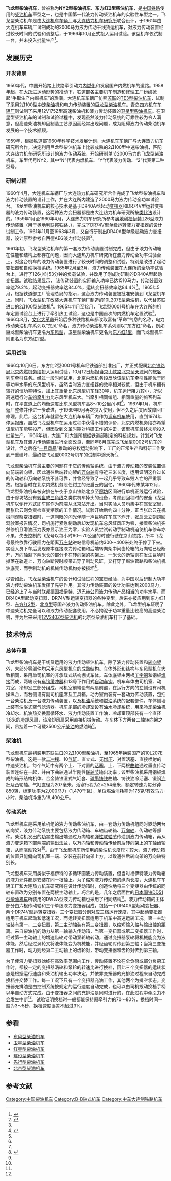 {{noteTA
|G1=Railway
}}
{{Infobox Locomotive
| name = 飞龙型
| image = China Railways NY2 Feilong.jpg
| caption = 
| type = [[柴油机车|柴油机车]]
| origin = {{CHN}}
| designer = 
| builder = [[中车大连机车车辆|大连机车车辆厂]]
| buildmodel = NY2型、东方红2型
| serialnumber = 0001
| builddate = 1961年
| totalproduction  = 1台
| user = {{rint|cn|rail}} [[中华人民共和国铁道部|中华人民共和国铁道部]]
| uicclass = B-B
| gauge = 1,435毫米
| wheeldiameter = 1,050毫米
| axleload = 24吨
| wheelbase = 2,600毫米
| minimumcurve = 
| length = 16,220毫米（车钩中心距）
| width = 3,354毫米
| height = 4,676毫米
| weight = 96吨
| fuelcap = 3,500公斤
| lubecap = 
| watercap = 800公斤
| sandcap = 600公斤
| transmission = 液力传动
| transmissiondevice = DR40A／DR74V
| enginepower = 2,000马力
| enginetype = 2Д100／10L207E
| topspeed = 100公里/小时
| sustainedspeed = 17.25公里/小时
| poweroutput = 
| starttractiveeffort = 298千牛
| conttractiveeffort = 116千牛
| locobrakes =  [[踏面制动|踏面制动]]
| locobrakepower = 
| locobrakeforce = 
| trainbrakes = 
| safety = 
| notes =
}}
'''飞龙型柴油机车'''，曾被称为'''NY2型柴油机车'''、'''东方红2型柴油机车'''，是[[中華人民共和國鐵路運輸|中国铁路]]使用的[[柴油机车|柴油机车]]車型之一，也是中国第一代液力传动柴油机车的实验性车型之一。飞龙型柴油机车是由[[中车大连机车车辆|大连机车车辆厂]]与[[中车大连机车研究所|大连热力机车研究所]]联合设计，于1961年由大连机车车辆厂试制成功的2000马力液力传动干线货运机车，对液力传动装置经过较长时间的试验和调整后，于1966年10月正式投入运用试验。该型机车仅试制一台，并未投入批量生产<ref name=feilong>{{cite journal | title = 飞龙型内燃机车 | journal = 《内燃机车》 | pages = 109-111 | publisher = 大连机车研究所 | location =  | issn =  |date=1979年5月}}</ref>。

== 发展历史 ==
=== 开发背景 ===
1950年代，中国开始踏上铁路牵引动力[[内燃化|内燃化]]和发展国产内燃机车的道路。1958年起，在[[大跃进|大跃进]]运动形势的推动下，铁道部各主要机车制造和修理工厂纷纷掀起“争取生产内燃机车”的热潮。大连机车车辆厂仿照[[苏联|苏联]]的[[TE3型柴油机车|TE3型柴油机车]]，试制了采用2Д100型[[柴油引擎|中速柴油机]]和电力传动装置的[[东风型柴油机车|巨龙型柴油机车]]。[[中车青岛四方机车车辆|青岛四方机车车辆厂]]则试制了采用12V175Z型高速柴油机和液力传动装置的[[东方红1型柴油机车|卫星型柴油机车]]。在卫星型柴油机车的试制和试验过程中，发现虽然液力传动系统的可靠性较为令人满意，但高速柴油机却因制造工艺原因而经常出现问题，成为阻碍液力传动柴油机车发展的一个技术瓶颈。

1959年，根据铁道部1960年科学技术发展计划，大连机车车辆厂与大连热力机车研究所合作，决定利用巨龙型柴油机车上比较成熟的2Д100型中速柴油机，匹配大连热力机车研究所设计的液力传动系统，开始研制单节2000马力的飞龙型柴油机车，车型代号NY2，其中“N”代表内燃机车、“Y”代表液力传动、“2”代表第二种型号。

=== 研制过程 ===
1960年4月，大连机车车辆厂与大连热力机车研究所合作完成了飞龙型柴油机车和液力传动装置的设计工作，并在大连所内建造了2000马力液力传动全功率试验台。飞龙型柴油机车的核心技术是基于DR40A型起动[[液力变矩器|变扭器]]和DR74V型运转变扭器的液力传动装置，这两种液力变扭器都是由大连热力机车研究所按[[類比|类比法]]设计的。1959年1月至1960年4月，大连热力机车研究所参考[[奥地利|奥地利]][[福伊特|福伊特]]T26型液力传动装置（用于[[奥地利联邦铁路|奥地利联邦铁路]]{{tsl|de|ÖBB 5046|奥地利联邦铁路5046型柴油动车组|5046型}}、{{tsl|de|ÖBB 5145|奥地利联邦铁路5145型柴油动车组|5145型柴油动车组}}），完成了DR74V型单级运转液力变扭器的设计试制工作。1961年11月至1963年3月，又自行研制出DR40A型单级起动液力变扭器，设计原型参考自西德[[AEG|AEG]]液力传动装置<ref name="dalianins">{{Cite book|url=https://www.worldcat.org/oclc/123499432|author=《中国北车集团大连机车研究所志》编纂委员会|date=2005|title=《中国北车集团大连机车研究所志 1922—2003》|publisher=中国铁道出版社|isbn=7113063152|location=北京|oclc=123499432}}</ref>。

1961年初，飞龙型柴油机车的第一套液力传动装置试制完成，但由于液力传动箱在性能和结构上都存在问题，因而大连热力机车研究所在液力传动全功率试验台上，对这台机车的液力传动装置进行了较长时间的调整和试验，特别是改进了起动变扭器和自动换档系统。1965年2月至3月，液力传动装置在大连所的全功率试验台上，进行了126小时53分钟的负载试验，并改用了刚成功研制的DR40A型起动变扭器。试验结果显示， 该传动装置的实际输入功率已达1510马力，传动装置效率达79.2%，起动变扭器效率达84.0%，运转变扭器效率达84.4%<ref name="dalianins" />。1965年5月，根据铁道部工厂管理总局的指示，这台液力传动装置被批准安装到飞龙型机车上。同时，飞龙型机车改装大连机车车辆厂制造的10L207E型柴油机，以代替苏联进口的2Д100型柴油机<ref name=zgtl1983>{{cite journal | author = 龙洙 | title =我国液力传动内燃机车廿五年  | journal = 《中国铁路》 | pages = 16 | publisher = 铁道部科学技术信息研究所 | location = 北京 | issn = 1001-683X |date=1983年12月}}</ref>。1965年11月至12月，飞龙型0001号机车在大连所的机车定置试验台上进行了牵引热工试验，这也是中国首次的内燃机车定置试验<ref name=zgtl1983 />。1966年8月，[[文化大革命|文化大革命]]开始后多种铁路机车都改取富有“革命”气息的名称，电力传动柴油机车系列以“东风”命名，液力传动柴油机车系列则以“东方红”命名，例如巨龙型柴油机车更名为[[东风型柴油机车|东风型]]，卫星型柴油机车更名为[[东方红1型柴油机车|东方红1型]]，而飞龙型机车则更名为东方红2型。

=== 运用试验 ===
1966年10月6日，东方红2型0001号机车经铁道部批准出厂，并正式配属[[北京铁路局|北京铁路局]][[北京内燃机务段|北京内燃机务段]]投入运用试验，10月12日起担当[[京山铁路|京山铁路]][[北京站|北京]]至[[天津站|天津]]间的[[旅客列车|旅客列车]]牵引任务。经过一段时间试用，北京内燃机务段反映该型机车牵引性能优于同等功率水平的东风型机车。虽然当时液力变扭器的效率相对较低，但由于机车拥有较好的恒功率特性，加上其重量比东风型机车轻30吨，机车运行阻力较小，所以高速运行时[[牵引力|车钩牵引力]]比东风型机车大。当牵引相同编组、相同重量的旅客列车时，在平直道上的均衡速度比东风型机车高8～10公里/小时<ref name=zgtl1983 />。1967年1月，机车返厂整修并作进一步改进，于1969年9月再次投入使用，但不久之后又因故障回厂修理。此后，这台机车就留在大连机车车辆厂内作为[[调车机车|调车机车]]使用，直到1974年停运报废。虽然飞龙型机车在运用过程中获得不错的评价，北京内燃机务段亦希望该型机车能够投产，但因受到文革时期对科研工作的冲击，该型机车最终未能投入批量生产。1966年初，大连厂和大连所根据铁道部制定的科技规划，计划对飞龙型机车及其液力传动装置进行全面改良，至同年8月底完成飞龙型0002号机车的设计，但之后在“[[一月风暴|一月风暴]]”推动的夺权运动影响下，工厂的正常生产和科研工作受到严重破坏，最终使飞龙型0002号机车的试制中途夭折<ref name="dalianins" />。

飞龙型柴油机车最主要的问题在于它的传动轴系统，由于液力传动箱的安装位置偏向前端转向架，因此通往后端转向架的[[万向接头|万向轴]]有将近三米长度，运用证明这样过长的传动轴和万向轴系统不甚可靠，并曾经导致了一起几乎导致车毁人亡的严重事故。根据当时在北京内燃机务段任钳工的张启云的回忆，1960年代末某年12月，飞龙型柴油机车被安排在午夜于京山铁路北京至[[廊坊北站|廊坊]]区间进行单机正线运行试验，由于廊坊站没有[[轉車盤|转盘]]或[[三角線|三角线]]之类供机车掉头的设备，考虑到回程时的安全飞龙型机车以倒行方式即车尾作为前端从北京站开出。当时实验人员均集中在驾驶室里，而张启云则负责检查变矩器的工作情况。试验开始后约四十分钟，正当张启云在机械间观察变扭器时，一道刺眼的闪光伴随一声巨响在车底下炸开，张启云立刻跑回驾驶室报告情况，司机施行紧急制动后却发现机车总风缸风压为零，接着柴油机突然停机且滑油压力表亦显示油压为零，实验人员尝试转动手制动机迫使机车停车亦不果，失去控制的飞龙号以每小时60～70公里的时速行驶在京山铁路，所幸飞龙号最终依靠行驶阻力在距离[[万庄站|万庄站]]进站信号机前约300～400米处终于停了下来。实验人员下车后发现原本连接液力传动箱和后端转向架中间齿轮箱的万向轴已经断开，万向轴剩下两米长的部分卡在转向架的构架上，一米长的断轴则在发生巨响时掉落在轨道上，万向轴断裂时顺带击穿了制动风缸，又打穿了燃油管路和柴油机机油底壳，而手制动机的机械传动机构亦被损坏<ref>{{cite book |author=张启云  |title=老前门站台上的内燃机务段 |chapter=我干液力传动内燃机车 |editor1 = 纪念北京内燃机务段50华诞编写组  |year=2011 |publisher=中央广播电视大学出版社 |location=北京 |isbn=9787304045609 |page=360-362}}</ref>。

尽管如此，飞龙型柴油机车的设计和试验过程的宝贵经验，为中国以后研制大功率液力传动柴油机车发挥了先导作用。其液力传动装置的设计功率达到2000马力，已经追上了与当时[[联邦德国|联邦德国]][[福伊特|福伊特]]、[[迈巴赫公司|迈巴赫公司]]液力传动产品相当的功率水平，而DR40A型起动变扭器、DR74V型运转变扭器的各种变型，后来亦被应用到东方红1型、[[东方红2型柴油机车|东方红2型]]、[[北京型柴油机车|北京型]]等国产液力传动柴油机车。除此之外，飞龙型机车证明了中速柴油机完全可以和液力传动配套使用，不必拘泥于功率重量比较高的高速柴油机，并为后来采用[[240/260系列柴油机|12V240Z型柴油机]]的北京型柴油机车打下了基础。

==技术特点==
===总体布置===
飞龙型柴油机车是干线货运用的液力传动柴油机车，除了液力传动装置和[[转向架|转向架]]外，大部分零部件均采用东风型机车的成熟结构。车体外形和结构与东风型机车大致相同，采用单司机室的非承载式结构棚式车体。车体底架由两根[[工字钢|工字钢]]和钢板[[焊接|焊接]]而成，两端设有[[车钩缓冲器|车钩缓冲器]]和13号下作用式[[车钩|自动车钩]]。机车车体由司机室、动力室，冷却室三部分组成。司机室前端设有两扇前窗，在运行方向的左侧设有司机操纵台，而右侧设有副司机座席及工具箱。动力室内装有一套动力传动装置，包括一台柴油机及一台液力传动装置，以及[[机油|机油]]系统和[[燃油|燃油]]系统的配套部件，车体侧墙上装有[[空气滤清器|油浴式空气滤清器]]。机车尾部的冷却室设有油水冷却系统，用来冷却柴油机冷却水、机油热交换器循环水、液力传动装置工作油，冷却室顶部装有一个直径1.8米的[[风扇|冷却风扇]]，该冷却风扇采用直接机械传动。在车体下方两台二轴转向架之间，吊挂着一个可载3500公斤[[柴油|柴油]]的燃油箱<ref name=feilong />。

===柴油机===
飞龙型机车最初装用苏联进口的2Д100型柴油机，至1965年换装国产的10L207E型柴油机。这是一款[[二冲程|二冲程]]、10[[气缸|气缸]]、直立式、无[[增压器|增压]]、对置活塞、直接喷射的中速柴油机，每个气缸中有两个上、下对置的[[活塞|活塞]]，上、下两根[[曲轴|曲轴]]通过垂直传动装置连结在一起，并由下曲轴通过半刚性[[联轴节|联轴节]]输出功率；该型柴油机采用钢板焊成的箱形结构机体、合金铸铁湿式气缸套、[[铸铁|球墨铸铁]]曲轴、铸铁油冷活塞、锻钢[[活塞連桿|连杆]]及凸轮轴。气缸直径为207毫米，活塞行程为2×254毫米，额定转速为每分钟850转，标定功率为2,000马力（1,470千瓦），单位燃油消耗率为175克/有效马力·小时，柴油机净重为19,400公斤。

===传动系统===
飞龙型机车是采用单机组的液力传动柴油机车，由一套动力传动机组同时驱动两台转向架，液力传动系统主要包括液力传动箱、车轴齿轮箱、[[万向轴|万向轴]]、传动轴等部件。柴油机发出的[[功率|功率]]由输出端通过万向轴和[[联轴节|弹性联轴节]]传递到液力传动箱，再从液力变速箱下部两端的输出[[法兰_(机械)|法兰]]，以万向轴和传动轴传给前后转向架上的车轴齿轮箱，从而驱动轮对<ref name=feilong />。由于飞龙型机车所使用的柴油机长度尺寸较大，液力传动箱的位置只能偏向司机室一端、安装在前转向架上方，以致通往后转向架的万向轴特别长。

飞龙型机车采用类似于福伊特的多循环圆液力传动装置，但当时福伊特液力传动箱的液力元件都是安装在同一根轴上。为了缩短液力传动箱的纵向长度，大连机车车辆工厂和大连热力机车研究所在设计传动箱时，创造性地将三个变矩器由传统的同轴布置改为分别布置在两根主动轴上。巧合的是，几年之后面世的[[日本國有鐵道|日本国铁]][[日本國鐵DD51型柴油機車|DD51型柴油机车]]所装用的DW2A型液力传动箱也采用了相同结构<ref name=zgtl1983 />。液力传动箱的主体部分由六根传动轴和三个单级液力变扭器组成，包括一个DR40A型起动变扭器、两个DR74V型运转变扭器。三个变扭器分别对应三档运行速度，其中起动变扭器适用于机车起动和低速工况，而运转变扭器适用于机车中高速运转工况。第一主动轴装有第一、二变扭器，第二主动轴装有第三变扭器，以缩短输入轴与输出轴的距离。来自柴油机的动力从第一轴输入传动箱，当第一变扭器或第二变扭器工作时，经过第一主动轴上的增速齿轮对带动泵轮轴转动，通过变扭器泵轮将机械能变为液体能，然后经过涡轮又将液体能变为机械能，并经齿轮对传到第三轴；当第三变扭器工作时，动力则经第二主动轴上的齿轮对，带动变扭器和齿轮对传到第三轴。

为了使液力变扭器始终在高效率范围内工作，传动装置不论在全负荷或部分负荷工作时，都按一定的变扭器涡轮和泵轮的转速比进行换档，因此三个变扭器的运转状态是根据运行速度和柴油机输出功率决定，并依靠变扭器的充排油过程来自动完成换档并交替工作。每一工况下只有一个变扭器充油工作，其他两个为排空状态。变扭器充排油是由控制系统按规定的运行速度自动完成，也可以由司机拨动换档手柄以半自动方式完成。由于变扭器之间的充排油是同时进行的，在此过程中[[牵引力|牵引力]]不会发生中断<ref name=feilong />。试验证明换档时一般都能保持原牵引力的70～80%，换档时间一般为3～5秒，换档速度误差不超过3%。

==参看==
*[[东风型柴油机车|东风型柴油机车]]
*[[东方红1型柴油机车|卫星型柴油机车]]
*[[红星型柴油机车|红星型柴油机车]]
*[[建设型柴油机车|建设型柴油机车]]
*[[先行型柴油机车|先行型柴油机车]]
*[[北京型柴油机车|北京型柴油机车]]

==参考文献==
{{reflist}}

{{Portal bar|鐵路|中华人民共和国}}
{{China-loco|d}}

{{DEFAULTSORT:Feilong}}
[[Category:中国柴油机车|Category:中国柴油机车]]
[[Category:B-B轴式机车|Category:B-B轴式机车]]
[[Category:中车大连制铁路机车|Category:中车大连制铁路机车]]